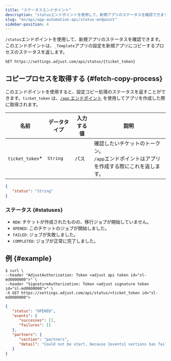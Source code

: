 ```yaml
---
title: "ステータスエンドポイント"
description: "statusエンドポイントを使用して、新規アプリのステータスを確認できます。"
slug: "en/api/app-automation-api/status-endpoint"
sidebar-position: 4
---
```

`/status`エンドポイントを使用して、新規アプリのステータスを確認できます。このエンドポイントは、`_Template`アプリの設定を新規アプリにコピーするプロセスのステータスを返します。
<codeblock title="エンドポイント" highlight="/status, {ticket_token}"> 

```http
GET https://settings.adjust.com/api/status/{ticket_token}
```

</CodeBlock> 

コピープロセスを取得する \{\#fetch\-copy\-process\}
--------------------------------------------

このエンドポイントを使用すると、設定コピー処理のステータスを返すことができます。`ticket_token` は、[`/app` エンドポイント](/en/api/app-automation-api/app-endpoint) を使用してアプリを作成した際に取得されます。

|        名前         |  データタイプ  | 入力する値 |                          説明                           |
|-------------------|----------|-------|-------------------------------------------------------|
| `ticket_token`\* | `String` | パス    | 確認したいチケットのトークン。<br />`/app`エンドポイントはアプリを作成する際にこれを返します。 |

```json
{
   "status": "String"
}
```

### ステータス \{\#statuses\}

* `NEW`: チケットが作成されたものの、移行ジョブが開始していません。
* `OPENED`: このチケットのジョブが開始しました。
* `FAILED`: ジョブが失敗しました。
* `COMPLETED`: ジョブが正常に完了しました。

例 \{\#example\}
------------------

<codeblock title="cURL" highlight="<ticket_token>"> 

```console
$ curl \
--header "AdjustAuthorization: Token <adjust api token id="sl-md0000000">" \
--header "SignatureAuthorization: Token <adjust signature token id="sl-md0000000">" \
-X GET https://settings.adjust.com/api/status/<ticket_token id="sl-md0000000">
```

</CodeBlock> <codeblock title="成功レスポンス"> 

```json
{
   "status": "OPENED",
   "events": {
      "successes": [],
      "failures": []
   },
   "partners": {
      "section": "partners",
      "detail": "Could not be start, because {events} sections has failed"
   }
}
```

</CodeBlock>

